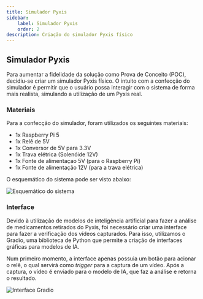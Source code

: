 ```yaml
---
title: Simulador Pyxis
sidebar:
    label: Simulador Pyxis
    order: 2
description: Criação do simulador Pyxis físico
---
```


## Simulador Pyxis

Para aumentar a fidelidade da solução como Prova de Conceito (POC), decidiu-se criar um simulador Pyxis físico. O intuito com a confecção do simulador é permitir que o usuário possa interagir com o sistema de forma mais realista, simulando a utilização de um Pyxis real.

### Materiais
Para a confecção do simulador, foram utilizados os seguintes materiais:
- 1x Raspberry Pi 5
- 1x Relê de 5V
- 1x Conversor de 5V para 3.3V
- 1x Trava elétrica (Solenóide 12V)
- 1x Fonte de alimentaçao 5V (para o Raspberry Pi)
- 1x Fonte de alimentação 12V (para a trava elétrica)

O esquemático do sistema pode ser visto abaixo:

![Esquemático do sistema](../../../../assets/Schematic.png)

### Interface

Devido à utilização de modelos de inteligência artificial para fazer a análise de medicamentos retirados do Pyxis, foi necessário criar uma interface para fazer a verificação dos vídeos capturados. Para isso, utilizamos o Gradio, uma biblioteca de Python que permite a criação de interfaces gráficas para modelos de IA.

Num primeiro momento, a interface apenas possuia um botão para acionar o relê, o qual servirá como _trigger_ para a captura de um vídeo. Após a captura, o vídeo é enviado para o modelo de IA, que faz a análise e retorna o resultado.

![Interface Gradio](../../../../assets/gradio.png)